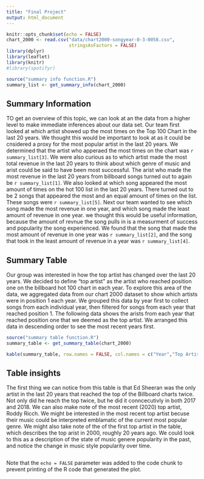 ```yaml
---
title: "Final Project"
output: html_document
---
```


```r
knitr::opts_chunk$set(echo = FALSE)
chart_2000 <- read.csv("data/chart2000-songyear-0-3-0058.csv",
                       stringsAsFactors = FALSE)
library(dplyr)
library(leaflet)
library(knitr)
#library(spotifyr)
```

``` r

source("summary info function.R")
summary_list <- get_summary_info(chart_2000)
```

## Summary Information

TO get an overview of this topic, we can look at an the data from a higher level to make immediate inferences about our data set. Our team first looked at which artist showed up the most times on the Top 100 Chart in the last 20 years. We thought this would be important to look at as it could be cnsidered a proxy for the most popular artist in the last 20 years. We determined that the artist who apperaed the most times on the chart was `r summary_list[3]`. We were also curious as to which artist made the most total revenue in the last 20 years to think about which genre of music and arist could be said to have been most successful. The arist who made the most revenue in the last 20 years from billboard songs turned out to again be `r summary_list[1]`. We also looked at which song appeared the most amount of times on the hot 100 list in the last 20 years. There turned out to be 2 songs that appeared the most and an equal amount of times on the list. These songs were `r summary_list[5]`. Next our team wanted to see which song made the most revenue in one year, and which song made the least amount of revenue in one year. we thought this would be useful information, because the amount of revnue the song pulls in is a measurment of success and popularity the song experienced. We found that the song that made the most amount of revenue in one year was `r summary_list[2]`, and the song that took in the least amount of revenue in a year was `r summary_list[4]`. 

## Summary Table

Our group was interested in how the top artist has changed over the last 20 years. We decided to define "top artist" as the artist who reached position one on the billboard hot 100 chart in each year. To explore this area of the data, we aggregated data from our chart 2000 dataset to show which artists were in position 1 each year. We grouped this data by year first to collect songs from each individual year, then filtered for songs from each year that reached position 1. The following data shows the arists from each year that reached position one that we deemed as the top artist. We arranged this data in descending order to see the most recent years first. 

```r
source("summary table function.R")
summary_table <- get_summary_table(chart_2000)

kable(summary_table, row.names = FALSE, col.names = c("Year","Top Artist"))
```

## Table insights

The first thing we can notice from this table is that Ed Sheeran was the only artist in the last 20 years that reached the top of the Billboard charts twice. Not only did he reach the top twice, but he did it conncecutivly in both 2017 and 2018. We can also make note of the most recent (2020) top artist, Roddy Ricch. We might be interested in the most recent top artist becuse their music could be interpreted emblamatic of the current most popular genre. We might also take note of the of the first top artist in the table, which describes the top arist in 2000, roughly 20 years ago. We could look to this as a description of the state of music genere popularity in the past, and notice the change in music style popularity over time. 

```r

```

Note that the `echo = FALSE` parameter was added to the code chunk to prevent printing of the R code that generated the plot.
